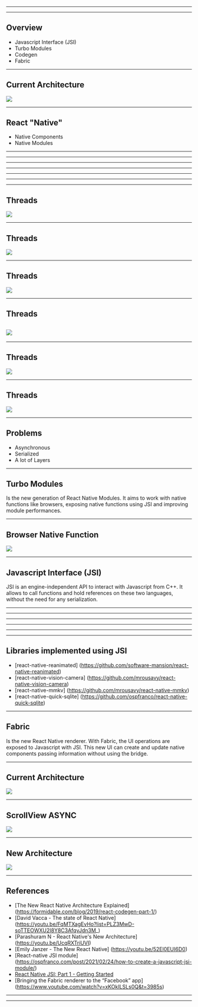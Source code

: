 



<Head>
  <title>RN Architecture in 2021</title>
</Head>

<Cover />

---

<Intro />

---

## Overview

<ul>
  <Appear>
    <li>Javascript Interface (JSI)</li>
    <li>Turbo Modules</li>
    <li>Codegen</li>
    <li>Fabric</li>
  </Appear>
</ul>

---

## Current Architecture

<Img src="./img/current_architecture_diagram.png" height={500} />

---

## React "Native"

<ul>
  <Appear>
    <li>Native Components</li>
    <li>Native Modules</li>
  </Appear>
</ul>

---

<div style={{ fontSize: 26 }}>
  <CodeSurfer
    title="Native Component: Color View"
    code={require("!raw-loader!./ColorViewManager.java")}
    showNumbers={false}
    dark={true}
    lang="java"
    steps={[{ range: [1, 20], notes: "ColorViewManager.java" }]}
  />
</div>

---

<div style={{ fontSize: 26 }}>
  <CodeSurfer
    title="Native Component: Color View"
    code={require("!raw-loader!./ColorPackage.java")}
    showNumbers={false}
    dark={true}
    lang="java"
    steps={[
      { range: [1, 11], notes: "ColorPackage.java" },
      { range: [7, 10], notes: "ColorPackage.java" },
    ]}
  />
</div>

---

<div style={{ fontSize: 26 }}>
  <CodeSurfer
    title="Native Component: Color View"
    code={require("!raw-loader!./ColorApp.js")}
    showNumbers={false}
    dark={true}
    lang="javascript"
    steps={[
      { range: [1, 3], notes: "App.js" },
      { range: [5, 11], notes: "App.js" },
    ]}
  />
</div>

---

<div style={{ fontSize: 26 }}>
  <CodeSurfer
    title="Native Module: Sum"
    code={require("!raw-loader!./SumModule.java")}
    showNumbers={false}
    dark={true}
    lang="java"
    steps={[{ range: [1, 19], notes: "SumModule.java" }]}
  />
</div>

---

<div style={{ fontSize: 26 }}>
  <CodeSurfer
    title="Native Module: Sum"
    code={require("!raw-loader!./SumPackage.java")}
    showNumbers={false}
    dark={true}
    lang="java"
    steps={[
      { range: [1, 11], notes: "ColorPackage.java" },
      { range: [2, 7], notes: "ColorPackage.java" },
    ]}
  />
</div>

---

<div style={{ fontSize: 26 }}>
  <CodeSurfer
    title="Native Module: Sum"
    code={require("!raw-loader!./SumApp.js")}
    showNumbers={false}
    dark={true}
    lang="javascript"
    steps={[
      { range: [1, 3], notes: "App.js" },
      { range: [5, 11], notes: "App.js" },
    ]}
  />
</div>

---

## Threads

<Img src="./img/threads_1.png" height={500} />

---

## Threads

<Img src="./img/threads_2.png" height={500} />

---

## Threads

<Img src="./img/threads_3.png" height={500} />

---

## Threads

## <Img src="./img/threads_4.png" height={500} />

---

## Threads

<Img src="./img/threads_5.png" height={500} />

---

## Threads

<Img src="./img/threads_6.png" height={500} />

---

## Problems

<ul>
  <Appear>
    <li>Asynchronous</li>
    <li>Serialized</li>
    <li>A lot of Layers</li>
  </Appear>
</ul>

---

## Turbo Modules

Is the new generation of React Native Modules. It aims to work with native functions like browsers,
exposing native functions using JSI and improving module performances.

---

## Browser Native Function

<Img src="./img/browser_native_func.png" height={100} />

---

## Javascript Interface (JSI)

JSI is an engine-independent API to interact with Javascript from C++.
It allows to call functions and hold references on these two languages,
without the need for any serialization.

---

<div style={{ fontSize: 26 }}>
  <CodeSurfer
    title="Sum Module Header (Objective-C++)"
    code={require("!raw-loader!./Sum.h")}
    showNumbers={false}
    dark={true}
    lang="objectivec"
    steps={[{ range: [1, 8], notes: "Sum.h" }]}
  />
</div>

---

<div style={{ fontSize: 26 }}>
  <CodeSurfer
    title="Sum Module (Objective-C++)"
    code={require("!raw-loader!./Sum.mm")}
    showNumbers={false}
    dark={true}
    lang="objectivec"
    steps={[
      { range: [1, 29], notes: "Sum.mm" },
      { range: [1, 4], notes: "Sum.mm" },
      { range: [6, 15], notes: "Sum.mm" },
      { range: [17, 24], notes: "Sum.mm" },
      { range: [17, 29], notes: "Sum.mm" },
    ]}
  />
</div>

---

<div style={{ fontSize: 26 }}>
  <CodeSurfer
    title="Sum Module Header (C++)"
    code={require("!raw-loader!./react-native-sum.h")}
    showNumbers={false}
    dark={true}
    lang="cpp"
    steps={[{ range: [1, 4], notes: "react-native-sum.h" }]}
  />
</div>

---

<div style={{ fontSize: 26 }}>
  <CodeSurfer
    title="Sum Module (C++)"
    code={require("!raw-loader!./react-native-sum.cpp")}
    showNumbers={false}
    dark={true}
    lang="cpp"
    steps={[
      { range: [1, 28], notes: "react-native-sum.cpp" },
      { range: [1, 4], notes: "react-native-sum.cpp" },
      { range: [6, 28], notes: "react-native-sum.cpp" },
      { range: [8, 8], notes: "react-native-sum.cpp" },
      { range: [9, 9], notes: "react-native-sum.cpp" },
      { range: [10, 10], notes: "react-native-sum.cpp" },
      { range: [11, 20], notes: "react-native-sum.cpp" },
      { range: [22, 23], notes: "react-native-sum.cpp" },
      { range: [27, 27], notes: "react-native-sum.cpp" },
    ]}
  />
</div>

---

<div style={{ fontSize: 26 }}>
  <CodeSurfer
    title="Sum Module (Javascript)"
    code={require("!raw-loader!./SumAppCxx.js")}
    showNumbers={false}
    dark={true}
    lang="javascript"
    steps={[{ range: [1, 7], notes: "App.js" }]}
  />
</div>

---

## Libraries implemented using JSI

- [react-native-reanimated] (https://github.com/software-mansion/react-native-reanimated)
- [react-native-vision-camera] (https://github.com/mrousavy/react-native-vision-camera)
- [react-native-mmkv] (https://github.com/mrousavy/react-native-mmkv)
- [react-native-quick-sqlite] (https://github.com/ospfranco/react-native-quick-sqlite)

---

## Fabric

Is the new React Native renderer. With Fabric, the UI operations are exposed to
Javascript with JSI. This new UI can create and update native components
passing information without using the bridge.

---

## Current Architecture

<Img src="./img/threads_6.png" height={500} />

---

## ScrollView ASYNC

<Img src="./img/flatlist_async.gif" height={500} />

---

## New Architecture

<Img src="./img/new_arch.png" height={500} />

---

## References

- [The New React Native Architecture Explained] (https://formidable.com/blog/2019/react-codegen-part-1/)
- [David Vacca - The state of React Native] (https://youtu.be/FqMTXagEvHo?list=PLZ3MwD-soTTEOWXU2I8Y8C3AfqvJdn3M_)
- [Parashuram N - React Native's New Architecture] (https://youtu.be/UcqRXTriUVI)
- [Emily Janzer - The New React Native] (https://youtu.be/52El0EUI6D0)
- [React-native JSI module] (https://ospfranco.com/post/2021/02/24/how-to-create-a-javascript-jsi-module/)
- [React Native JSI: Part 1 - Getting Started](https://blog.notesnook.com/getting-started-react-native-jsi/)
- [Bringing the Fabric renderer to the “Facebook” app] (https://www.youtube.com/watch?v=xKOkILSLs0Q&t=3985s)

---

<Patreon />

---

<Thanks />

